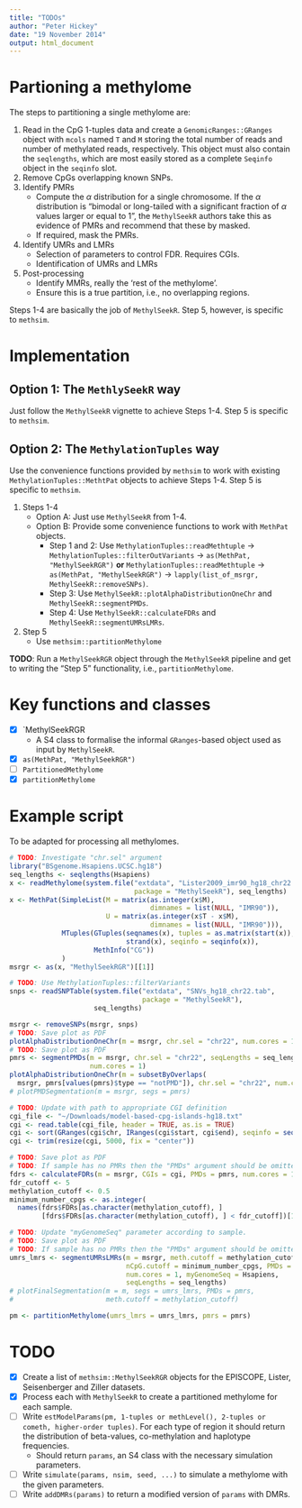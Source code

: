 ```yaml
---
title: "TODOs"
author: "Peter Hickey"
date: "19 November 2014"
output: html_document
---
```


# Partioning a methylome

The steps to partitioning a single methylome are:

1. Read in the CpG 1-tuples data and create a `GenomicRanges::GRanges` object with `mcols` named `T` and `M` storing the total number of reads and number of methylated reads, respectively. This object must also contain the `seqlengths`, which are most easily stored as a complete `Seqinfo` object in the `seqinfo` slot.
2. Remove CpGs overlapping known SNPs.
3. Identify PMRs
    - Compute the $\alpha$ distribution for a single chromosome. If the $\alpha$ distribution is "bimodal or long-tailed with a significant fraction of $\alpha$ values larger or equal to 1", the `MethylSeekR` authors take this as evidence of PMRs and recommend that these by masked.
    - If required, mask the PMRs.
4. Identify UMRs and LMRs
    - Selection of parameters to control FDR. Requires CGIs.
    - Identification of UMRs and LMRs
5. Post-processing
    - Identify MMRs, really the 'rest of the methylome'.
    - Ensure this is a true partition, i.e., no overlapping regions.
    
Steps 1-4 are basically the job of `MethylSeekR`. Step 5, however, is specific to `methsim`.
    
# Implementation

## Option 1: The `MethlySeekR` way

Just follow the `MethylSeekR` vignette to achieve Steps 1-4. Step 5 is specific to `methsim`.

## Option 2: The `MethylationTuples` way

Use the convenience functions provided by `methsim` to work with existing `MethylationTuples::MethtPat` objects to achieve Steps 1-4. Step 5 is specific to `methsim`.

1. Steps 1-4 
    - Option A: Just use `MethylSeekR` from 1-4.
    - Option B: Provide some convenience functions to work with `MethPat` 
    objects.
      - Step 1 and 2: Use `MethylationTuples::readMethtuple` -> 
      `MethylationTuples::filterOutVariants` -> `as(MethPat, "MethylSeekRGR")` 
      __or__ `MethylationTuples::readMethtuple` -> 
      `as(MethPat, "MethylSeekRGR")` -> 
      `lapply(list_of_msrgr, MethylSeekR::removeSNPs)`.
      - Step 3: Use `MethylSeekR::plotAlphaDistributionOneChr` and 
      `MethylSeekR::segmentPMDs`.
      - Step 4: Use `MethylSeekR::calculateFDRs` and 
      `MethylSeekR::segmentUMRsLMRs`.
2. Step 5
    - Use `methsim::partitionMethylome`
    
__TODO__: Run a `MethylSeekRGR` object through the `MethylSeekR` pipeline and get to writing the "Step 5" functionality, i.e., `partitionMethylome`.

# Key functions and classes

- [x] `MethylSeekRGR
  - A S4 class to formalise the informal `GRanges`-based object used as input by `MethylSeekR`.
- [x] `as(MethPat, "MethylSeekRGR")`
- [ ] `PartitionedMethylome`
- [x] `partitionMethylome`

# Example script

To be adapted for processing all methylomes.
```r
# TODO: Investigate "chr.sel" argument
library("BSgenome.Hsapiens.UCSC.hg18")
seq_lengths <- seqlengths(Hsapiens)
x <- readMethylome(system.file("extdata", "Lister2009_imr90_hg18_chr22.tab", 
                               package = "MethylSeekR"), seq_lengths)
x <- MethPat(SimpleList(M = matrix(as.integer(x$M), 
                                   dimnames = list(NULL, "IMR90")), 
                        U = matrix(as.integer(x$T - x$M), 
                                   dimnames = list(NULL, "IMR90"))), 
             MTuples(GTuples(seqnames(x), tuples = as.matrix(start(x)), 
                             strand(x), seqinfo = seqinfo(x)),
                     MethInfo("CG"))
             )
msrgr <- as(x, "MethylSeekRGR")[[1]]

# TODO: Use MethylationTuples::filterVariants
snps <- readSNPTable(system.file("extdata", "SNVs_hg18_chr22.tab", 
                                 package = "MethylSeekR"), 
                     seq_lengths)

msrgr <- removeSNPs(msrgr, snps)
# TODO: Save plot as PDF
plotAlphaDistributionOneChr(m = msrgr, chr.sel = "chr22", num.cores = 1)
# TODO: Save plot as PDF
pmrs <- segmentPMDs(m = msrgr, chr.sel = "chr22", seqLengths = seq_lengths, 
                    num.cores = 1)
plotAlphaDistributionOneChr(m = subsetByOverlaps(
  msrgr, pmrs[values(pmrs)$type == "notPMD"]), chr.sel = "chr22", num.cores = 1)
# plotPMDSegmentation(m = msrgr, segs = pmrs)

# TODO: Update with path to appropriate CGI definition
cgi_file <- "~/Downloads/model-based-cpg-islands-hg18.txt"
cgi <- read.table(cgi_file, header = TRUE, as.is = TRUE)
cgi <- sort(GRanges(cgi$chr, IRanges(cgi$start, cgi$end), seqinfo = seqinfo(msrgr)))
cgi <- trim(resize(cgi, 5000, fix = "center"))

# TODO: Save plot as PDF
# TODO: If sample has no PMRs then the "PMDs" argument should be omitted.
fdrs <- calculateFDRs(m = msrgr, CGIs = cgi, PMDs = pmrs, num.cores = 1)
fdr_cutoff <- 5 
methylation_cutoff <- 0.5
minimum_number_cpgs <- as.integer(
  names(fdrs$FDRs[as.character(methylation_cutoff), ]
        [fdrs$FDRs[as.character(methylation_cutoff), ] < fdr_cutoff])[1])

# TODO: Update "myGenomeSeq" parameter according to sample.
# TODO: Save plot as PDF
# TODO: If sample has no PMRs then the "PMDs" argument should be omitted.
umrs_lmrs <- segmentUMRsLMRs(m = msrgr, meth.cutoff = methylation_cutoff,
                             nCpG.cutoff = minimum_number_cpgs, PMDs = pmrs, 
                             num.cores = 1, myGenomeSeq = Hsapiens, 
                             seqLengths = seq_lengths)
# plotFinalSegmentation(m = m, segs = umrs_lmrs, PMDs = pmrs, 
#                       meth.cutoff = methylation_cutoff)

pm <- partitionMethylome(umrs_lmrs = umrs_lmrs, pmrs = pmrs)
```

# TODO

- [x] Create a list of `methsim::MethylSeekRGR` objects for the EPISCOPE, Lister, Seisenberger and Ziller datasets.
- [x] Process each with `MethylSeekR` to create a partitioned methylome for each sample.
- [ ] Write `estModelParams(pm, 1-tuples or methLevel(), 2-tuples or cometh, higher-order tuples)`. For each type of region it should return the distribution of beta-values, co-methylation and haplotype frequencies.
  - Should return `params`, an S4 class with the necessary simulation parameters.
- [ ] Write `simulate(params, nsim, seed, ...)` to simulate a methylome with the given parameters.
- [ ] Write `addDMRs(params)` to return a modified version of `params` with DMRs.
